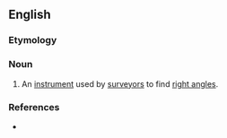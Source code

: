 ==English==

===Etymology===
{{rfe|[[machine]] + [[-ule]]?|lang=en}}

===Noun===
{{en-noun}}

# {{lb|en|obsolete}} An [[instrument]] used by [[surveyor]]s to find [[right angle]]s.

===References===
* {{R:Century 1911}}